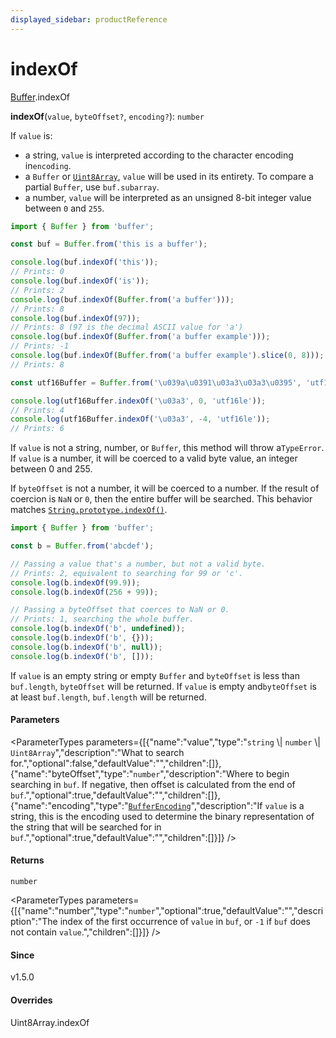 ```yaml
---
displayed_sidebar: productReference
---
```



# indexOf

[Buffer](../../interfaces/Buffer.mdx).indexOf

**indexOf**(`value`, `byteOffset?`, `encoding?`): `number`

If `value` is:

* a string, `value` is interpreted according to the character encoding in`encoding`.
* a `Buffer` or [`Uint8Array`](https://developer.mozilla.org/en-US/docs/Web/JavaScript/Reference/Global_Objects/Uint8Array), `value` will be used in its entirety.
To compare a partial `Buffer`, use `buf.subarray`.
* a number, `value` will be interpreted as an unsigned 8-bit integer
value between `0` and `255`.

```js
import { Buffer } from 'buffer';

const buf = Buffer.from('this is a buffer');

console.log(buf.indexOf('this'));
// Prints: 0
console.log(buf.indexOf('is'));
// Prints: 2
console.log(buf.indexOf(Buffer.from('a buffer')));
// Prints: 8
console.log(buf.indexOf(97));
// Prints: 8 (97 is the decimal ASCII value for 'a')
console.log(buf.indexOf(Buffer.from('a buffer example')));
// Prints: -1
console.log(buf.indexOf(Buffer.from('a buffer example').slice(0, 8)));
// Prints: 8

const utf16Buffer = Buffer.from('\u039a\u0391\u03a3\u03a3\u0395', 'utf16le');

console.log(utf16Buffer.indexOf('\u03a3', 0, 'utf16le'));
// Prints: 4
console.log(utf16Buffer.indexOf('\u03a3', -4, 'utf16le'));
// Prints: 6
```

If `value` is not a string, number, or `Buffer`, this method will throw a`TypeError`. If `value` is a number, it will be coerced to a valid byte value,
an integer between 0 and 255.

If `byteOffset` is not a number, it will be coerced to a number. If the result
of coercion is `NaN` or `0`, then the entire buffer will be searched. This
behavior matches [`String.prototype.indexOf()`](https://developer.mozilla.org/en-US/docs/Web/JavaScript/Reference/Global_Objects/String/indexOf).

```js
import { Buffer } from 'buffer';

const b = Buffer.from('abcdef');

// Passing a value that's a number, but not a valid byte.
// Prints: 2, equivalent to searching for 99 or 'c'.
console.log(b.indexOf(99.9));
console.log(b.indexOf(256 + 99));

// Passing a byteOffset that coerces to NaN or 0.
// Prints: 1, searching the whole buffer.
console.log(b.indexOf('b', undefined));
console.log(b.indexOf('b', {}));
console.log(b.indexOf('b', null));
console.log(b.indexOf('b', []));
```

If `value` is an empty string or empty `Buffer` and `byteOffset` is less
than `buf.length`, `byteOffset` will be returned. If `value` is empty and`byteOffset` is at least `buf.length`, `buf.length` will be returned.

#### Parameters

<ParameterTypes parameters={[{"name":"value","type":"`string` \\| `number` \\| `Uint8Array`","description":"What to search for.","optional":false,"defaultValue":"","children":[]},{"name":"byteOffset","type":"`number`","description":"Where to begin searching in `buf`. If negative, then offset is calculated from the end of `buf`.","optional":true,"defaultValue":"","children":[]},{"name":"encoding","type":"[`BufferEncoding`](../../types/BufferEncoding.mdx)","description":"If `value` is a string, this is the encoding used to determine the binary representation of the string that will be searched for in `buf`.","optional":true,"defaultValue":"","children":[]}]} />

#### Returns

`number`

<ParameterTypes parameters={[{"name":"number","type":"`number`","optional":true,"defaultValue":"","description":"The index of the first occurrence of `value` in `buf`, or `-1` if `buf` does not contain `value`.","children":[]}]} />

#### Since

v1.5.0

#### Overrides

Uint8Array.indexOf
